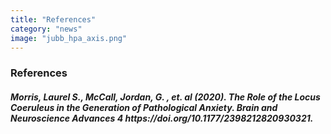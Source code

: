 ```yaml
---
title: "References"
category: "news"
image: "jubb_hpa_axis.png"
---
```


### References

##### Morris, Laurel S., McCall, Jordan, G. , et. al (2020). The Role of the Locus Coeruleus in the Generation of Pathological Anxiety. Brain and Neuroscience Advances 4 https://doi.org/10.1177/2398212820930321.
